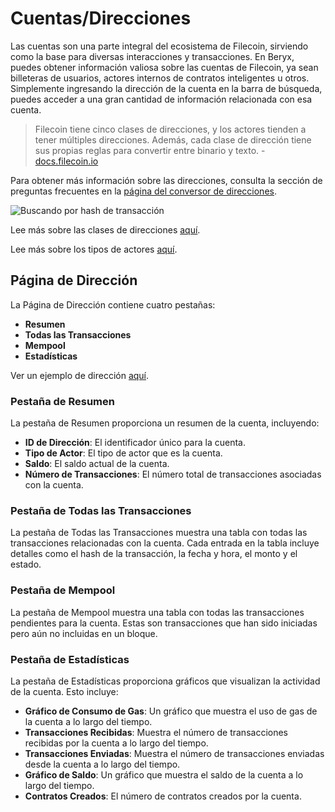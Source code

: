 # Cuentas/Direcciones

Las cuentas son una parte integral del ecosistema de Filecoin, sirviendo como la base para diversas interacciones y transacciones. En Beryx, puedes obtener información valiosa sobre las cuentas de Filecoin, ya sean billeteras de usuarios, actores internos de contratos inteligentes u otros. Simplemente ingresando la dirección de la cuenta en la barra de búsqueda, puedes acceder a una gran cantidad de información relacionada con esa cuenta.

> Filecoin tiene cinco clases de direcciones, y los actores tienden a tener múltiples direcciones. Además, cada clase de dirección tiene sus propias reglas para convertir entre binario y texto. - [docs.filecoin.io](https://docs.filecoin.io)

Para obtener más información sobre las direcciones, consulta la sección de preguntas frecuentes en la [página del conversor de direcciones](https://beryx.zondax.ch/address_converter).

![Buscando por hash de transacción](../assets/image-6.webp)

Lee más sobre las clases de direcciones [aquí](https://docs.filecoin.io/smart-contracts/filecoin-evm-runtime/address-types/).

Lee más sobre los tipos de actores [aquí](https://docs.filecoin.io/smart-contracts/filecoin-evm-runtime/actor-types/).

## Página de Dirección

La Página de Dirección contiene cuatro pestañas:

- **Resumen**
- **Todas las Transacciones**
- **Mempool**
- **Estadísticas**

Ver un ejemplo de dirección [aquí](https://beryx.zondax.ch/search/fil/mainnet/address/f3u54wclxf5osictiuptwyhnu5nmdma6cdum4n7pdmanmflqt25srrtlwxjur5uhly2k476dhfwrierfa6o5pa).

### Pestaña de Resumen

La pestaña de Resumen proporciona un resumen de la cuenta, incluyendo:

- **ID de Dirección**: El identificador único para la cuenta.
- **Tipo de Actor**: El tipo de actor que es la cuenta.
- **Saldo**: El saldo actual de la cuenta.
- **Número de Transacciones**: El número total de transacciones asociadas con la cuenta.

### Pestaña de Todas las Transacciones

La pestaña de Todas las Transacciones muestra una tabla con todas las transacciones relacionadas con la cuenta. Cada entrada en la tabla incluye detalles como el hash de la transacción, la fecha y hora, el monto y el estado.

### Pestaña de Mempool

La pestaña de Mempool muestra una tabla con todas las transacciones pendientes para la cuenta. Estas son transacciones que han sido iniciadas pero aún no incluidas en un bloque.

### Pestaña de Estadísticas

La pestaña de Estadísticas proporciona gráficos que visualizan la actividad de la cuenta. Esto incluye:

- **Gráfico de Consumo de Gas**: Un gráfico que muestra el uso de gas de la cuenta a lo largo del tiempo.
- **Transacciones Recibidas**: Muestra el número de transacciones recibidas por la cuenta a lo largo del tiempo.
- **Transacciones Enviadas**: Muestra el número de transacciones enviadas desde la cuenta a lo largo del tiempo.
- **Gráfico de Saldo**: Un gráfico que muestra el saldo de la cuenta a lo largo del tiempo.
- **Contratos Creados**: El número de contratos creados por la cuenta.

